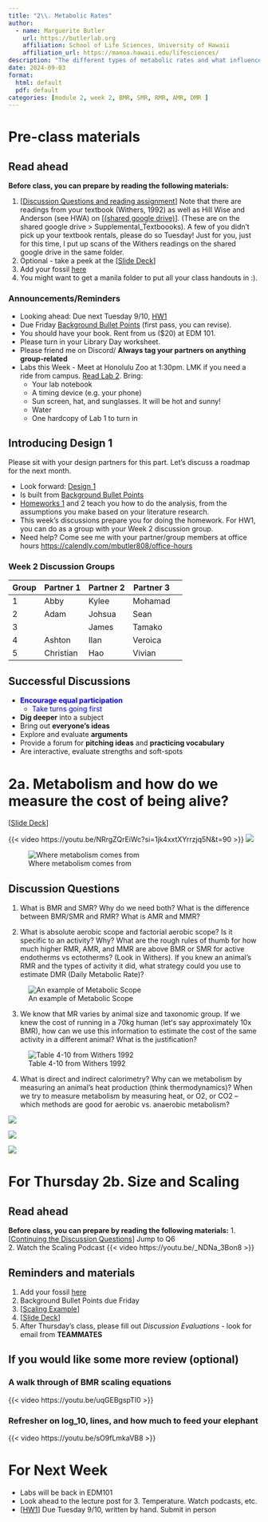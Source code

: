 ```yaml
---
title: "2\\. Metabolic Rates"
author:
  - name: Marguerite Butler  
    url: https://butlerlab.org
    affiliation: School of Life Sciences, University of Hawaii
    affiliation_url: https://manoa.hawaii.edu/lifesciences/
description: "The different types of metabolic rates and what influences them"
date: 2024-09-03
format: 
  html: default 
  pdf: default
categories: [module 2, week 2, BMR, SMR, RMR, AMR, DMR ]
---
```


# Pre-class materials 

::: {.callout-note}
## Read ahead

**Before class, you can prepare by reading the following materials:**

1. \[[Discussion Questions and reading assignment](../../discussions/Discussion_Week_2.pdf)\] Note that there are readings from your textbook (Withers, 1992) as well as Hill Wise and Anderson (see HWA) on \[[(shared google drive)](https://drive.google.com/drive/folders/1ONGdTPdeQz2lgGgAiWyZ_yGRmmcNSwoV)\]. (These are on the shared google drive > Supplemental_Textboooks). A few of you didn't pick up your textbook rentals, please do so Tuesday! Just for you, just for this time, I put up scans of the Withers readings on the shared google drive in the same folder. 
2. Optional - take a peek at the \[[Slide Deck](../../powerpoints/2.Metabolism.pdf)\]
3. Add your fossil [here](https://docs.google.com/spreadsheets/d/17kG9f4kd1byl8nO6D-KJX8Q9d9-HV3_ZUdVMrCrgCCs/edit?usp=sharing) 
4. You might want to get a manila folder to put all your class handouts in :).  
:::

### Announcements/Reminders

- Looking ahead: Due next Tuesday 9/10, [HW1](../../homework/HW1metabolism.pdf) 
- Due Friday [Background Bullet Points](../../projects/0.BackgroundBulletPoints.qmd) (first pass, you can revise).
- You should have your book. Rent from us ($20) at EDM 101. 
- Please turn in your Library Day worksheet.
- Please friend me on Discord/ __Always tag your partners on anything group-related__
- Labs this Week - Meet at Honolulu Zoo at 1:30pm. LMK if you need a ride from campus. [Read Lab 2](../../labs/Lab2-zoo/Lab2.qmd). Bring:
  - Your lab notebook
  - A timing device (e.g. your phone)
  - Sun screen, hat, and sunglasses. It will be hot and sunny! 
  - Water
  - One hardcopy of Lab 1 to turn in

## Introducing Design 1 

Please sit with your design partners for this part. Let's discuss a roadmap for the next month. 

- Look forward: [Design 1](../../projects/design1.qmd) 
- Is built from [Background Bullet Points](../../projects/0.BackgroundBulletPoints.qmd)
- [Homeworks 1](../../homework/HW1metabolism.pdf) and 2 teach you how to do the analysis, from the assumptions you make based on your literature research. 
- This week's discussions prepare you for doing the homework. For HW1, you can do as a group with your Week 2 discussion group. 
- Need help? Come see me with your partner/group members at office hours <https://calendly.com/mbutler808/office-hours>

### Week 2 Discussion Groups

| Group | Partner 1 | Partner 2 | Partner 3 |
|----|----|----|----|----|
| 1 | Abby  | Kylee  | Mohamad |
| 2 | Adam  | Johsua  | Sean |
| 3 |   | James  | Tamako |
| 4 | Ashton  | Ilan  | Veroica |
| 5 | Christian  | Hao  | Vivian |


## Successful Discussions

- [__Encourage equal participation__]{style="color: blue"}
  - [Take turns going first]{style="color: blue"}
- __Dig deeper__ into a subject
- Bring out __everyone's ideas__
- Explore and evaluate __arguments__
- Provide a forum for __pitching ideas__ and __practicing vocabulary__
- Are interactive, evaluate strengths and soft-spots

# 2a. Metabolism and how do we measure the cost of being alive?

\[[Slide Deck](../../powerpoints/2.Metabolism.pdf)\]

{{< video https://youtu.be/NRrgZQrEiWc?si=1jk4xxtXYrrzjq5N&t=90 >}}
![](../../images/LiveFastDieYoung.png)

![Where metabolism comes from](../../images/AerobicRespiration.png)

## Discussion Questions 

1.  What is BMR and SMR? Why do we need both? What is the difference between BMR/SMR and RMR? What is AMR and MMR?

2.  What is absolute aerobic scope and factorial aerobic scope? Is it specific to an activity? Why? What are the rough rules of thumb for how much higher RMR, AMR, and MMR are above BMR or SMR for active endotherms vs ectotherms? (Look in Withers). If you knew an animal’s RMR and the types of activity it did, what strategy could you use to estimate DMR (Daily Metabolic Rate)?

![An example of Metabolic Scope](../../images/MetabolicScope.png)

3. We know that MR varies by animal size and taxonomic group. If we knew the cost of running in a 70kg human (letʻs say approximately 10x BMR), how can we use this information to estimate the cost of the same activity in a different animal?  What is the justification?

![Table 4-10 from Withers 1992](../../images/Table4-10notes.png)


4. What is direct and indirect calorimetry? Why can we metabolism by measuring an animal's heat production (think thermodynamics)?  When we try to measure metabolism by measuring heat, or O2, or CO2 -- which methods are good for aerobic vs. anaerobic metabolism?

![](../../images/DirectCalorimetry.png)


![](../../images/BombCalorimetry.png)


![](../../images/Respirometry.png)



# For Thursday 2b. Size and Scaling 
::: {.callout-note}
## Read ahead

**Before class, you can prepare by reading the following materials:**
1. \[[Continuing the Discussion Questions](../../discussions/Discussion_Week_2.pdf)\] Jump to Q6  
2. Watch the Scaling Podcast
{{< video https://youtu.be/_NDNa_3Bon8 >}}
:::

::: callout-note
## Reminders and materials
1.  Add your fossil [here](https://docs.google.com/spreadsheets/d/17kG9f4kd1byl8nO6D-KJX8Q9d9-HV3_ZUdVMrCrgCCs/edit?usp=sharing) 
2. Background Bullet Points due Friday 
3. \[[Scaling Example](../../discussions/2.ScalingExample.pdf)\] 
4. \[[Slide Deck](../../powerpoints/2.Scaling.pdf)\] 
5. After Thursday's class, please fill out _Discussion Evaluations_ - look for email from __TEAMMATES__
:::

## If you would like some more review (optional)

### A walk through of BMR scaling equations 
{{< video https://youtu.be/uqGEBgspTI0 >}}

### Refresher on log_10, lines, and how much to feed your elephant

{{< video https://youtu.be/sO9fLmkaVB8 >}}

# For Next Week

- Labs will be back in EDM101
- Look ahead to the lecture post for 3. Temperature. Watch podcasts, etc. 
- \[[HW1](../../homework/HW1metabolism.pdf)\] Due Tuesday 9/10, written by hand. Submit in person
